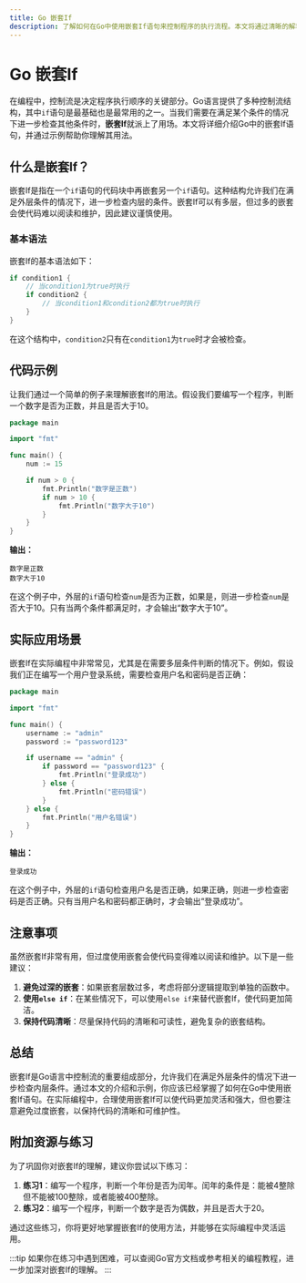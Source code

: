 ```yaml
---
title: Go 嵌套If
description: 了解如何在Go中使用嵌套If语句来控制程序的执行流程。本文将通过清晰的解释、代码示例和实际案例，帮助初学者掌握这一重要概念。
---
```


# Go 嵌套If

在编程中，控制流是决定程序执行顺序的关键部分。Go语言提供了多种控制流结构，其中`if`语句是最基础也是最常用的之一。当我们需要在满足某个条件的情况下进一步检查其他条件时，**嵌套If**就派上了用场。本文将详细介绍Go中的嵌套If语句，并通过示例帮助你理解其用法。

## 什么是嵌套If？

嵌套If是指在一个`if`语句的代码块中再嵌套另一个`if`语句。这种结构允许我们在满足外层条件的情况下，进一步检查内层的条件。嵌套If可以有多层，但过多的嵌套会使代码难以阅读和维护，因此建议谨慎使用。

### 基本语法

嵌套If的基本语法如下：

```go
if condition1 {
    // 当condition1为true时执行
    if condition2 {
        // 当condition1和condition2都为true时执行
    }
}
```

在这个结构中，`condition2`只有在`condition1`为`true`时才会被检查。

## 代码示例

让我们通过一个简单的例子来理解嵌套If的用法。假设我们要编写一个程序，判断一个数字是否为正数，并且是否大于10。

```go
package main

import "fmt"

func main() {
    num := 15

    if num > 0 {
        fmt.Println("数字是正数")
        if num > 10 {
            fmt.Println("数字大于10")
        }
    }
}
```

**输出：**

```
数字是正数
数字大于10
```

在这个例子中，外层的`if`语句检查`num`是否为正数，如果是，则进一步检查`num`是否大于10。只有当两个条件都满足时，才会输出“数字大于10”。

## 实际应用场景

嵌套If在实际编程中非常常见，尤其是在需要多层条件判断的情况下。例如，假设我们正在编写一个用户登录系统，需要检查用户名和密码是否正确：

```go
package main

import "fmt"

func main() {
    username := "admin"
    password := "password123"

    if username == "admin" {
        if password == "password123" {
            fmt.Println("登录成功")
        } else {
            fmt.Println("密码错误")
        }
    } else {
        fmt.Println("用户名错误")
    }
}
```

**输出：**

```
登录成功
```

在这个例子中，外层的`if`语句检查用户名是否正确，如果正确，则进一步检查密码是否正确。只有当用户名和密码都正确时，才会输出“登录成功”。

## 注意事项

虽然嵌套If非常有用，但过度使用嵌套会使代码变得难以阅读和维护。以下是一些建议：

1. **避免过深的嵌套**：如果嵌套层数过多，考虑将部分逻辑提取到单独的函数中。
2. **使用`else if`**：在某些情况下，可以使用`else if`来替代嵌套If，使代码更加简洁。
3. **保持代码清晰**：尽量保持代码的清晰和可读性，避免复杂的嵌套结构。

## 总结

嵌套If是Go语言中控制流的重要组成部分，允许我们在满足外层条件的情况下进一步检查内层条件。通过本文的介绍和示例，你应该已经掌握了如何在Go中使用嵌套If语句。在实际编程中，合理使用嵌套If可以使代码更加灵活和强大，但也要注意避免过度嵌套，以保持代码的清晰和可维护性。

## 附加资源与练习

为了巩固你对嵌套If的理解，建议你尝试以下练习：

1. **练习1**：编写一个程序，判断一个年份是否为闰年。闰年的条件是：能被4整除但不能被100整除，或者能被400整除。
2. **练习2**：编写一个程序，判断一个数字是否为偶数，并且是否大于20。

通过这些练习，你将更好地掌握嵌套If的使用方法，并能够在实际编程中灵活运用。

:::tip
如果你在练习中遇到困难，可以查阅Go官方文档或参考相关的编程教程，进一步加深对嵌套If的理解。
:::